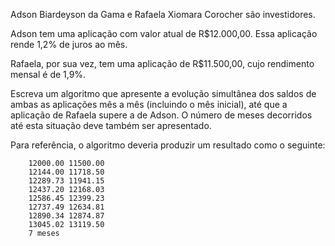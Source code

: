 <!-- Crescimento simultâneo de aplicações -->
::: {#exr-0038}
Adson Biardeyson da Gama e Rafaela Xiomara Corocher são investidores.

Adson tem uma aplicação com valor atual de R$12.000,00. Essa aplicação rende 1,2% de juros ao mês.

Rafaela, por sua vez, tem uma aplicação de R$11.500,00, cujo rendimento mensal é de 1,9%.

Escreva um algoritmo que apresente a evolução simultânea dos saldos de ambas as aplicações mês a mês (incluindo o mês inicial), até que a aplicação de Rafaela supere a de Adson. O número de meses decorridos até esta situação deve também ser apresentado.

Para referência, o algoritmo deveria produzir um resultado como o seguinte:
```
    12000.00 11500.00
    12144.00 11718.50
    12289.73 11941.15
    12437.20 12168.03
    12586.45 12399.23
    12737.49 12634.81
    12890.34 12874.87
    13045.02 13119.50
    7 meses
```
:::